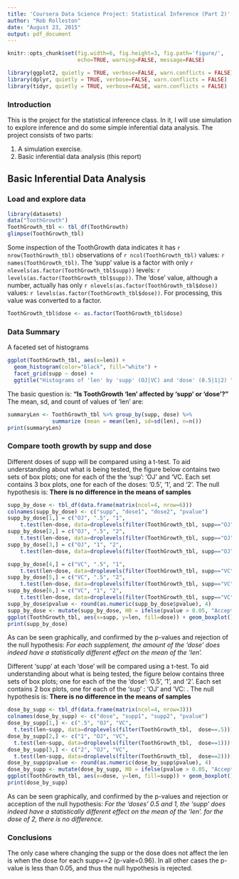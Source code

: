 ```yaml
---
title: 'Coursera Data Science Project: Statistical Inference (Part 2)'
author: "Rob Rolleston"
date: "August 23, 2015"
output: pdf_document
---
```

```r
knitr::opts_chunk$set(fig.width=6, fig.height=3, fig.path='figure/',
                      echo=TRUE, warning=FALSE, message=FALSE)
```
```r
library(ggplot2, quietly = TRUE, verbose=FALSE, warn.conflicts = FALSE)
library(dplyr, quietly = TRUE, verbose=FALSE, warn.conflicts = FALSE)
library(tidyr, quietly = TRUE, verbose=FALSE, warn.conflicts = FALSE)
```
###  Introduction
This is the project for the statistical inference class. In it, I will use simulation to explore inference and do some simple inferential data analysis. The project consists of two parts:

1. A simulation exercise.
2. Basic inferential data analysis (this report)


##  Basic Inferential Data Analysis

### Load and explore data
```r
library(datasets)
data("ToothGrowth")
ToothGrowth_tbl <- tbl_df(ToothGrowth)
glimpse(ToothGrowth_tbl)
```
Some inspection of the ToothGrowth data indicates it has `r nrow(ToothGrowth_tbl)` observations of `r ncol(ToothGrowth_tbl)` values: `r names(ToothGrowth_tbl)`.  The 'supp' value is a factor with only `r nlevels(as.factor(ToothGrowth_tbl$supp))` levels: `r levels(as.factor(ToothGrowth_tbl$supp))`. The 'dose' value, although a number, actually has only `r nlevels(as.factor(ToothGrowth_tbl$dose))` values: `r levels(as.factor(ToothGrowth_tbl$dose))`.  For processing, this value was converted to a factor.
```r
ToothGrowth_tbl$dose <- as.factor(ToothGrowth_tbl$dose)
```

### Data Summary
A faceted set of histograms
```r
ggplot(ToothGrowth_tbl, aes(x=len)) +
  geom_histogram(color="black", fill="white") +
  facet_grid(supp ~ dose) +
  ggtitle("Histograms of 'len' by 'supp' (OJ|VC) and 'dose' (0.5|1|2) ")
```

The basic question is: **"Is ToothGrowth 'len' affected by 'supp' or 'dose'?"**  
The mean, sd, and count of values  of 'len' are:  
```r
summaryLen <- ToothGrowth_tbl %>% group_by(supp, dose) %>%
              summarize (mean = mean(len), sd=sd(len), n=n())
print(summaryLen)
```


### Compare tooth growth by supp and dose

Different doses of supp will be compared using a t-test.  To aid understanding about what is being tested, the figure below contains two sets of box plots; one for each of the the 'sup': 'OJ' and 'VC.  Each set contains 3 box plots, one for each of the doses: '0.5', '1', and '2'. The null hypothesis is: **There is no difference in the means of samples**
```r
supp_by_dose <- tbl_df(data.frame(matrix(ncol=4, nrow=6)))
colnames(supp_by_dose) <- c("supp", "dose1", "dose2", "pvalue")
supp_by_dose[1,] = c("OJ", ".5", "1", 
    t.test(len~dose, data=droplevels(filter(ToothGrowth_tbl, supp=="OJ" & dose!=2)))[3]$p.value)
supp_by_dose[2,] = c("OJ", ".5", "2", 
    t.test(len~dose, data=droplevels(filter(ToothGrowth_tbl, supp=="OJ" & dose!=1)))[3]$p.value)
supp_by_dose[3,] = c("OJ", "1", "2", 
    t.test(len~dose, data=droplevels(filter(ToothGrowth_tbl, supp=="OJ" & dose!=0.5)))[3]$p.value)

supp_by_dose[4,] = c("VC", ".5", "1", 
    t.test(len~dose, data=droplevels(filter(ToothGrowth_tbl, supp=="VC" & dose!=2)))[3]$p.value)
supp_by_dose[5,] = c("VC", ".5", "2", 
    t.test(len~dose, data=droplevels(filter(ToothGrowth_tbl, supp=="VC" & dose!=1)))[3]$p.value)
supp_by_dose[6,] = c("VC", "1", "2", 
    t.test(len~dose, data=droplevels(filter(ToothGrowth_tbl, supp=="VC" & dose!=0.5)))[3]$p.value)
supp_by_dose$pvalue <- round(as.numeric(supp_by_dose$pvalue), 4)
supp_by_dose <- mutate(supp_by_dose, H0 = ifelse(pvalue > 0.05, "Accept", "Reject"))
ggplot(ToothGrowth_tbl, aes(x=supp, y=len, fill=dose)) + geom_boxplot()
print(supp_by_dose)
```
As can be seen graphically, and confirmed by the p-values and rejection of the null hypothesis: *For each supplement, the amount of the 'dose' does indeed have a statistically different effect on the mean of the 'len'.*


Different 'supp' at each 'dose' will be compared using a t-test.  To aid understanding about what is being tested, the figure below contains three sets of box plots; one for each of the the 'dose': '0.5', '1', and '2'.  Each set contains 2 box plots, one for each of the 'sup' : 'OJ' and 'VC: . The null hypothesis is: **There is no difference in the means of samples**

```r
dose_by_supp <- tbl_df(data.frame(matrix(ncol=4, nrow=3)))
colnames(dose_by_supp) <- c("dose", "supp1", "supp2", "pvalue")
dose_by_supp[1,] <- c(".5", "OJ", "VC",
  t.test(len~supp, data=droplevels(filter(ToothGrowth_tbl,  dose==.5)))[3]$p.value)
dose_by_supp[2,] <- c("1", "OJ", "VC",
  t.test(len~supp, data=droplevels(filter(ToothGrowth_tbl,  dose==1)))[3]$p.value)
dose_by_supp[3,] <- c("2", "OJ", "VC",
  t.test(len~supp, data=droplevels(filter(ToothGrowth_tbl,  dose==2)))[3]$p.value)
dose_by_supp$pvalue <- round(as.numeric(dose_by_supp$pvalue), 4)
dose_by_supp <- mutate(dose_by_supp, H0 = ifelse(pvalue > 0.05, "Accept", "Reject"))
ggplot(ToothGrowth_tbl, aes(x=dose, y=len, fill=supp)) + geom_boxplot()
print(dose_by_supp)
```
As can be seen graphically, and confirmed by the p-values and rejection or acception of the null hypothesis: *For the 'doses' 0.5 and 1, the 'supp' does indeed have a statistically different effect on the mean of the 'len'.  for the dose of 2, there is no difference.*

### Conclusions
The only case where changing the supp or the dose does not affect the len is when the dose for each supp==2 (p-vale=0.96).  In all other cases the p-value is less than 0.05, and thus the null hypothesis is rejected.



